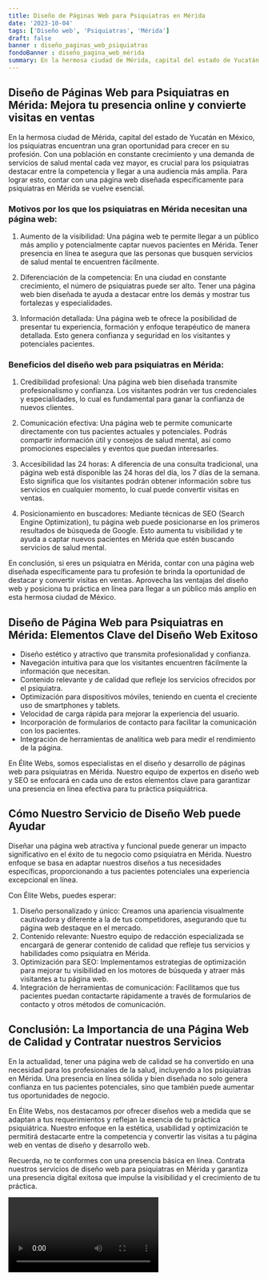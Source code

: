 ```yaml
---
title: Diseño de Páginas Web para Psiquiatras en Mérida
date: '2023-10-04'
tags: ['Diseño web', 'Psiquiatras', 'Mérida']
draft: false
banner : diseño_paginas_web_psiquiatras
fondoBanner : diseño_pagina_web_mérida
summary: En la hermosa ciudad de Mérida, capital del estado de Yucatán en México, los psiquiatras encuentran una gran oportunidad para crecer en su profesión. Con una población en constante crecimiento y una demanda de servicios de salud mental cada vez mayor, es crucial para los psiquiatras destacar entre la competencia y llegar a una audiencia más amplia. Para lograr esto, contar con una página web diseñada específicamente para psiquiatras en Mérida se vuelve esencial.
---
```


## Diseño de Páginas Web para Psiquiatras en Mérida: Mejora tu presencia online y convierte visitas en ventas

En la hermosa ciudad de Mérida, capital del estado de Yucatán en México, los psiquiatras encuentran una gran oportunidad para crecer en su profesión. Con una población en constante crecimiento y una demanda de servicios de salud mental cada vez mayor, es crucial para los psiquiatras destacar entre la competencia y llegar a una audiencia más amplia. Para lograr esto, contar con una página web diseñada específicamente para psiquiatras en Mérida se vuelve esencial.

### Motivos por los que los psiquiatras en Mérida necesitan una página web:

1. Aumento de la visibilidad: Una página web te permite llegar a un público más amplio y potencialmente captar nuevos pacientes en Mérida. Tener presencia en línea te asegura que las personas que busquen servicios de salud mental te encuentren fácilmente.

2. Diferenciación de la competencia: En una ciudad en constante crecimiento, el número de psiquiatras puede ser alto. Tener una página web bien diseñada te ayuda a destacar entre los demás y mostrar tus fortalezas y especialidades.

3. Información detallada: Una página web te ofrece la posibilidad de presentar tu experiencia, formación y enfoque terapéutico de manera detallada. Esto genera confianza y seguridad en los visitantes y potenciales pacientes.

### Beneficios del diseño web para psiquiatras en Mérida:

1. Credibilidad profesional: Una página web bien diseñada transmite profesionalismo y confianza. Los visitantes podrán ver tus credenciales y especialidades, lo cual es fundamental para ganar la confianza de nuevos clientes.

2. Comunicación efectiva: Una página web te permite comunicarte directamente con tus pacientes actuales y potenciales. Podrás compartir información útil y consejos de salud mental, así como promociones especiales y eventos que puedan interesarles.

3. Accesibilidad las 24 horas: A diferencia de una consulta tradicional, una página web está disponible las 24 horas del día, los 7 días de la semana. Esto significa que los visitantes podrán obtener información sobre tus servicios en cualquier momento, lo cual puede convertir visitas en ventas.

4. Posicionamiento en buscadores: Mediante técnicas de SEO (Search Engine Optimization), tu página web puede posicionarse en los primeros resultados de búsqueda de Google. Esto aumenta tu visibilidad y te ayuda a captar nuevos pacientes en Mérida que estén buscando servicios de salud mental.

En conclusión, si eres un psiquiatra en Mérida, contar con una página web diseñada específicamente para tu profesión te brinda la oportunidad de destacar y convertir visitas en ventas. Aprovecha las ventajas del diseño web y posiciona tu práctica en línea para llegar a un público más amplio en esta hermosa ciudad de México.

<GifSeo />

<Cta />

## Diseño de Página Web para Psiquiatras en Mérida: Elementos Clave del Diseño Web Exitoso

- Diseño estético y atractivo que transmita profesionalidad y confianza.
- Navegación intuitiva para que los visitantes encuentren fácilmente la información que necesitan.
- Contenido relevante y de calidad que refleje los servicios ofrecidos por el psiquiatra.
- Optimización para dispositivos móviles, teniendo en cuenta el creciente uso de smartphones y tablets.
- Velocidad de carga rápida para mejorar la experiencia del usuario.
- Incorporación de formularios de contacto para facilitar la comunicación con los pacientes.
- Integración de herramientas de analítica web para medir el rendimiento de la página.

En Élite Webs, somos especialistas en el diseño y desarrollo de páginas web para psiquiatras en Mérida. Nuestro equipo de expertos en diseño web y SEO se enfocará en cada uno de estos elementos clave para garantizar una presencia en línea efectiva para tu práctica psiquiátrica.

## Cómo Nuestro Servicio de Diseño Web puede Ayudar

Diseñar una página web atractiva y funcional puede generar un impacto significativo en el éxito de tu negocio como psiquiatra en Mérida. Nuestro enfoque se basa en adaptar nuestros diseños a tus necesidades específicas, proporcionando a tus pacientes potenciales una experiencia excepcional en línea.

Con Élite Webs, puedes esperar:

1. Diseño personalizado y único: Creamos una apariencia visualmente cautivadora y diferente a la de tus competidores, asegurando que tu página web destaque en el mercado.
2. Contenido relevante: Nuestro equipo de redacción especializada se encargará de generar contenido de calidad que refleje tus servicios y habilidades como psiquiatra en Mérida.
3. Optimización para SEO: Implementamos estrategias de optimización para mejorar tu visibilidad en los motores de búsqueda y atraer más visitantes a tu página web.
4. Integración de herramientas de comunicación: Facilitamos que tus pacientes puedan contactarte rápidamente a través de formularios de contacto y otros métodos de comunicación.

## Conclusión: La Importancia de una Página Web de Calidad y Contratar nuestros Servicios

En la actualidad, tener una página web de calidad se ha convertido en una necesidad para los profesionales de la salud, incluyendo a los psiquiatras en Mérida. Una presencia en línea sólida y bien diseñada no solo genera confianza en tus pacientes potenciales, sino que también puede aumentar tus oportunidades de negocio.

En Élite Webs, nos destacamos por ofrecer diseños web a medida que se adaptan a tus requerimientos y reflejan la esencia de tu práctica psiquiátrica. Nuestro enfoque en la estética, usabilidad y optimización te permitirá destacarte entre la competencia y convertir las visitas a tu página web en ventas de diseño y desarrollo web.

Recuerda, no te conformes con una presencia básica en línea. Contrata nuestros servicios de diseño web para psiquiatras en Mérida y garantiza una presencia digital exitosa que impulse la visibilidad y el crecimiento de tu práctica.

<Video />

<CtaBot job='Psiquiatras' city='Mérida'/>

<Gmaps query='Mérida+españa+maps' />